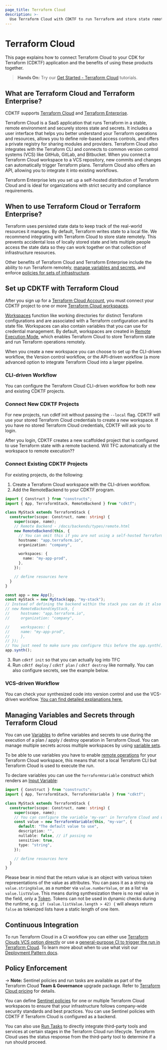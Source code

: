 ```yaml
---
page_title: Terraform Cloud
description: >-
  Use Terraform Cloud with CDKTF to run Terraform and store state remotely, manage secrets, apply policies, and more.
---
```


# Terraform Cloud

This page explains how to connect Terraform Cloud to your CDK for Terraform (CDKTF) application and the benefits of using these products together.

> **Hands On:** Try our [Get Started - Terraform Cloud](https://learn.hashicorp.com/collections/terraform/cloud-get-started) tutorials.

## What are Terraform Cloud and Terraform Enterprise?

CDKTF supports [Terraform Cloud](https://cloud.hashicorp.com/products/terraform) and [Terraform Enterprise](/enterprise).

Terraform Cloud is a SaaS application that runs Terraform in a stable, remote environment and securely stores state and secrets. It includes a user interface that helps you better understand your Terraform operations and resources, allows you to define role-based access controls, and offers a private registry for sharing modules and providers. Terraform Cloud also integrates with the Terraform CLI and connects to common version control systems (VCS) like GitHub, GitLab, and Bitbucket. When you connect a Terraform Cloud workspace to a VCS repository, new commits and changes can automatically trigger Terraform plans. Terraform Cloud also offers an API, allowing you to integrate it into existing workflows.

Terraform Enterprise lets you set up a self-hosted distribution of Terraform Cloud and is ideal for organizations with strict security and compliance requirements.

## When to use Terraform Cloud or Terraform Enterprise?

Terraform uses persisted state data to keep track of the real-world resources it manages. By default, Terraform writes state to a local file. We recommend integrating with Terraform Cloud to store state remotely. This prevents accidental loss of locally stored state and lets multiple people access the state data so they can work together on that collection of infrastructure resources.

Other benefits of Terraform Cloud and Terraform Enterprise include the ability to run Terraform remotely, [manage variables and secrets](#manage-variables-and-secrets), and enforce [policies for sets of infrastructure](#policy-enforcement). 

## Set up CDKTF with Terraform Cloud

After you sign up for a [Terraform Cloud Account](https://app.terraform.io/public/signup/account), you must connect your CDKTF project to one or more [Terraform Cloud workspaces](/cloud-docs/workspaces).

[Workspaces](/cloud-docs/workspaces) function like working directories for distinct Terraform configurations and are associated with a Terraform configuration and its state file. Workspaces can also contain variables that you can use for credential management. By default, workspaces are created in [Remote Execution Mode](/cloud-docs/run/remote-operations), which enables Terraform Cloud to store Terraform state and run Terraform operations remotely.

When you create a new workspace you can choose to set up the CLI-driven workflow, the Version control workflow, or the API-driven workflow (a more advanced option to integrate Terraform Cloud into a larger pipeline.

### CLI-driven Workflow

You can configure the Terraform Cloud CLI-driven workflow for both new and existing CDKTF projects.

### Connect New CDKTF Projects

For new projects, run cdktf init without passing the `--local` flag. CDKTF will use your stored Terraform Cloud credentials to create a new workspace. If you have no stored Terraform Cloud credentials, CDKTF will ask you to login.

After you login, CDKTF creates a new scaffolded project that is configured to use Terraform state with a remote backend. Will TFC automatically st the workspace to remote execution??

### Connect Existing CDKTF Projects

For existing projects, do the following:

1. Create a Terraform Cloud workspace with the CLI-driven workflow.
2. Add the RemoteBackend to your CDKTF program.

```ts
import { Construct } from "constructs";
import { App, TerraformStack, RemoteBackend } from "cdktf";

class MyStack extends TerraformStack {
  constructor(scope: Construct, name: string) {
    super(scope, name);
    // Remote Backend - /docs/backends/types/remote.html
    new RemoteBackend(this, {
      // You can omit this if you are not using a self-hosted Terraform enterprise instance
      hostname: "app.terraform.io",
      organization: "company",

      workspaces: {
        name: "my-app-prod",
      },
    });

    // define resources here
  }
}

const app = new App();
const myStack = new MyStack(app, "my-stack");
// Instead of defining the backend within the stack you can do it also on the outside like this:
// new RemoteBackend(myStack, {
//     hostname: "app.terraform.io",
//     organization: "company",

//     workspaces: {
//     name: "my-app-prod",
//     },
// });
// You just need to make sure you configure this before the app.synth() call
app.synth();
```

3. Run `cdktf init` so that you can actually log into TFC
4. Run `cdktf deploy` / `cdktf plan` / `cdktf destroy` like normally. You can also configure secrets, see the example below.

### VCS-driven Workflow

You can check your synthesized code into version control and use the VCS-driven workflow. [You can find detailed explanations here.](/cdktf/create-and-deploy/deployment-patterns#deploy-with-terraform-and-terraform-cloud)

## Managing Variables and Secrets through Terraform Cloud

You can use [Variables](/cloud-docs/workspaces/variables) to define variables and secrets to use during the execution of a plan / apply / destroy operation in Terraform Cloud. You can manage multiple secrets across multiple workspaces by using [variable sets](/cloud-docs/workspaces/variables/managing-variables#variable-sets).

To be able to use variables you have to enable [remote operations](/cloud-docs/run/remote-operations) for your Terraform Cloud workspace, this means that not a local Terraform CLI but Terraform Cloud is used to execute the run.

To declare variables you can use the `TerraformVariable` construct which renders an [Input Variable](/language/values/variables):

```ts
import { Construct } from "constructs";
import { App, TerraformStack, TerraformVariable } from "cdktf";

class MyStack extends TerraformStack {
  constructor(scope: Construct, name: string) {
    super(scope, name);
    // You can configure the variable 'my-var' in Terraform Cloud and use the value throughout your CDKTF application
    const value = new TerraformVariable(this, "my-var", {
      default: "The default value to use",
      description: "",
      nullable: false, // if passing no
      sensitive: true,
      type: "string",
    });

    // define resources here
  }
}
```

Please bear in mind that the return value is an object with various token representations of the value as attributes. You can pass it as a string via `value.stringValue`, as a number via `value.numberValue`, or as a list via `value.listValue`. This means during synthesization there is no real value in the field, only a [Token](/cdktf/concepts/tokens). Tokens can not be used in dynamic checks during the runtime, e.g. `if (value.listValue.length > 42) {` will always return `false` as tokenized lists have a static length of one item.

## Continuous Integration

To run Terraform Cloud in a CI workflow you can either use [Terraform Clouds VCS option directly](/cdktf/create-and-deploy/deployment-patterns#deploy-with-terraform-and-terraform-cloud) or use a [general-purpose CI to trigger the run in Terraform Cloud](/cdktf/create-and-deploy/deployment-patterns#github-actions-ci-and-terraform-cloud). To learn more about when to use what visit our [Deployment Pattern docs](/cdktf/create-and-deploy/deployment-patterns).

## Policy Enforcement

-> **Note:** Sentinel policies and run tasks are available as part of the Terraform Cloud **Team & Governance** upgrade package. Refer to [Terraform Cloud pricing](https://www.hashicorp.com/products/terraform/pricing) for details.

You can define [Sentinel policies](/cloud-docs/sentinel) for one or multiple Terraform Cloud workspaces to ensure that your infrastructure follows company-wide security standards and best practices. You can use Sentinel policies with CDKTF if Terraform Cloud is configured as a backend.

You can also use [Run Tasks](/cloud-docs/workspaces/settings/run-tasks) to directly integrate third-party tools and services at certain stages in the Terraform Cloud run lifecycle. Terraform Cloud uses the status response from the third-party tool to determine if a run should proceed. 

